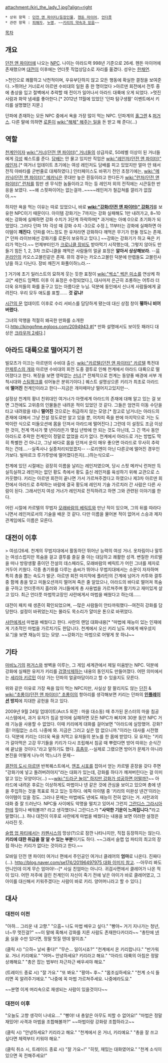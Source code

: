 attachment:/kiri_the_lady_1.jpg?align=right
 * 상위 항목 : [[던전 앤 파이터/등장인물]], [[헨돈 마이어]], [[언더풋]]
 * 관련 항목 : [[피해자]], [[누명]], ~~[[키리의 약속과 믿음]]~~ 

[[목차]]
== 개요 ==
[[던전 앤 파이터]]에 나오는 [[NPC]].
나이는 아라드력 998년 기준으로 26세. 헨돈 마이어에 존재했으며 [[대전이]] 이후에는 언더풋 직업상담소로 자리를 옮겼다. 성우는 [[한채언]].

>천인으로 쾌활하고 낙천적이며, 우유부단하지 않고 모든 행동에 확실한 결정을 보여준다.
>뛰어난 거너로서 아르덴 수비대의 일원 중 한 명이었다
>아르덴 회전에서 전투 중에 총상을 입고 절벽에서 추락할 때 전이가 일어나서 아라드 대륙에 오게 되었다.
>멋진 사람과 화약 냄새를 좋아한다.[* 2012년 11월에 있었던 '던파 탐구생활' 이벤트에서 키리를 설명했던 지문.]

던파에 존재하는 모든 NPC 중에서 욕을 가장 많이 먹는 NPC. 던파계의 [[홀그렌]] & [[퍼거스]]. 다른 말에 의하면 [[로톤]]이 [[wiki:"해체" 해주는 일]]을 돈 받고 해 준다(…)


== 역할 ==
[[천계]]인이자 [[wiki:"거너(던전 앤 파이터)" 거너들]]의 상급자로, 50레벨 이상이 된 거너들에게 [[각성]] 퀘스트를 준다. [[담배]]는 안 물고 있지만 직업은 [[wiki:"레인저(던전 앤 파이터)" 레인저]].[* 여거너 업데이트 초기에는 여성 레인저도 담배를 피고 있었지만 얼마 안 돼서 전직 아바타를 군번줄로 대체하였다.] 인터페이스도 바뀌기 전인 초창기에는, [[wiki:"메카닉(던전 앤 파이터)" 메카닉]]은 콧대만 높은 흰둥이라고 한다든가 [[wiki:"런처(던전 앤 파이터)" 런처]]를 힘만 센 무식한 놈들이라고 하는 등 레인저 외의 전직에는 시큰둥한 반응을 보였다. ~~왜 스핏파이어는 없는걸까..~~~~레인저가 철갑쳐를 깔리가 없잖아.~~

하지만 욕을 먹는 이유는 따로 있었으니, 바로 '''[[wiki:"강화(던전 앤 파이터)" 강화기]]'''를 보유한 NPC이기 때문이다. 아이템 강화기는 7까지는 강화 실패해도 1만 내려가고, 8~10에는 강화에 실패하면 강화 수치가 3단계 하락하며[* 과거에는 아예 0으로 초기화가 되었었다. 그러다 던파 1차 각성 때 강화 수치 -3으로 수정.], 11부터는 강화에 실패하면 아이템이 '''깨진다'''. 던파를 어느정도 한 유저라면 강화하다 깨먹은 무기가 한둘 정도는 존재.[* 던파 라이브에선 강화기를 로톤이 보유하고 있다.] ~~강화는 강화기가 하고 욕은 키리가 먹는다.~~ 언제부터인가 [[크로니클 장비]]도 받아먹기 시작했는데, 그렇지 않아도 만들기 힘든 1, 2, 3차 크로니클을 깨먹은 사람들의 얼굴 표정은 '''알아서 상상해보라.''' --[[뮤 온라인]]의 카오스고블린같은 존재. 뮤의 경우는 카오스고블린 덕분에 만렙들도 고블린사냥을 하고 다닌다. 장비 깨진거 화풀이하느라.--

[attachment:/npc_kiri.jpg]
거기에 초기 일러스트의 묘하게 웃는 듯한 표정이 [[wiki:"썩소" 썩은 미소]]를 연상케 하고[* 세컨드 임팩트 이후 이 표정은 수정되었다.], 대사마저 은근히 조롱하는 어투라 더더욱 유저들의 화를 돋구고 있는 아름다운 누님. 덕분에 동인에서 신나게 사람들에게 굴려진다. 우리 모두 애도를 표할…… '''것 같냐!'''

[[시간의 문]] 업데이트 이후로 수리 서비스를 담당하게 됐는데 대신 상점 창이 '''휑하니 비어버렸다.'''

그녀의 악행을 적절히 왜곡한 만화를 소개한다.[[http://kingofme.egloos.com/2094943 #]][* 만화 설명에서도 보이듯 패러디 대상은 [[크라우저 2세]]다.]

== 아라드 대륙으로 떨어지기 전 ==
빌모츠가 이끄는 아르덴의 수비대 출신. [[wiki:"카르텔(던전 앤 파이터)" 카르텔]] 특전대 [[란제루스의 개]]와 아르덴 수비대의 회전 도중 결투로 인해 천계에서 아라드 대륙으로 떨어졌다고 한다. 복장을 보면 영락없는 [[선녀]].[* 전체적으로 천계는 동양풍 배경에 서부 개척시대와 [[스팀펑크]]를 섞어놓은 분위기이다.] 퀘스트 설명상으론 키리가 최초로 아라드에 '''떨어진''' 천계인이라고 한다--지금은 개미떼마냥 떨어지고있지만--.

설정상 천계의 황녀 친위대인 여거너가 아랫세계 아라드의 존재에 대해 알고 있는 걸 보면 그전에도 고위층의 인물들은 내려온 적이 있었던 것 같다. 그들은 엄연히 이동 수단을 타고 내려왔을 테니 '''떨어진''' 것으로는 취급하지 않는 모양.[* 참고로 남거너는 아라드의 존재에 대해서 그냥 전설 정도로만 알고 있을 뿐, 어차피 죽을 판에 마지막으로 거는 도박이란 식으로 미들오션에 몸을 던져서 아라드에 떨어진다.] 그런데 이 설정도 조금 이상한 것이, 천계 역사가 몇 년이라든가 몇십 년밖에 안 되는 것도 아닌데, 그 긴 역사 동안 아라드로 추락한 천계인이 정말로 없었을 리가 없다. 천계에서 아라드로 가는 방법도 딱히 특별한 건 아니고, 그냥 바다로 몸을 던져서 운이 매우 좋으면 아라드로 무사히 추락하는 건데….--실족사나 실종처리되었겠지-- --로리엔이 아닌 다른곳에 떨어진 경우인가보다. 빌마르크 루가루방에 떨어졌다든지(...)하는식으로--

천계에 있던 시절에는 굉장히 이름을 날리는 레인저였으며, 당시 스핏 메카닉 런처만 득실득실하고 레인저는 없던 황도 측에서 황도 출신 레인저를 육성하기 위해 교관으로 스카웃했다. 키리는 아르덴 회전이 끝나면 가서 가르쳐주겠다고 하였으나 제3차 아르덴 회전에서 아라드로 추락하는 바람에 결국 황도에 레인저 기술 가르치러 간 사람은 다른 사람이 된다. 그래서인지 여성 거너가 레인저로 전직하려고 하면 그와 관련된 이야기를 한다.

어린 시절에 카르텔의 무법자 [[모래바람의 베릭트]]와 만난 적이 있으며, 그의 뒤를 따라다니면서 레인저로서의 기술을 배운 것 같다. 다만 이름을 물어본 적이 없어서 스승과 제자 관계임에도 이름은 모른다.

== 대전이 이후 ==
> 여성/26세. 천계의 무법지대에서 활동하던 뛰어난 능력의 여성 거너. 옷차림이나 말투는 여성스럽지만 목숨을 걸고 결투를 즐길 줄 아는 대담하고 쾌활한 성격. 변질한 카르텔을 떠나 방랑생활 중이던 전설의 데스페라도, 모래바람의 베릭트가 어린 그녀를 제자로 거두어 키웠다. 각종 총기류를 다루는 솜씨가 뛰어나 무법지대에서는 소문이 자자하며 특히 총을 뽑는 속도가 발군. 아르덴 회전 마지막에 플라틴의 간계에 넘어가 카투와 결투 중 함께 총을 맞고 미들오션까지 떨어져 죽은 줄 알았으나, 아라드의 바다로 떨어져 목숨을 구하고 언더풋까지 흘러와 거너들에게 총 사용법을 가르쳐주며 활기차고 재미있게 살고 있다. 최근 언더풋 마법학교장인 샤란에게서 마법을 배웠다고 하는데......

대전이 패치 때 생존이 확인되었으며, --많은 사람들이 안타까워했다--여전히 강화를 담당한다. 설정이 바뀌었는지는 몰라도 목소리가 얄미운 톤으로 바뀌었다.

[[샤란]]에게서 마법을 배웠다고 한다. 샤란의 랜덤 대화내용[* "마법에 재능이 있는 인재에게 기초적인 마법을 가르치기도 한답니다. 천계에서 오신 키리 님도 저에게 배우셨지요."]을 보면 재능이 있는 모양. ~~강화기는 마법으로 어떻게 못 하냐~~

== 기타 ==
[[마비노기]]의 [[퍼거스]]와 쌍벽을 이루는, 그 게임 세계관에서 제일 미움받는 NPC. 덕분에 강화에 실패한 유저가 키리를 [[검열삭제]]하는 내용의 동인지도 만들어졌다. 어떤 의미에서는 [[세리아 키르민]] 이상 가는 던파의 얼굴마담이라고 할 수 있을지도 모른다.

위와 같은 이유로 가장 욕을 많이 먹는 NPC지만, 사실상 잘 팔리지도 않는 [[단진]] & [[wiki:"초롱이(던전 앤 파이터)" 초롱이]]의 항아리를 생각해보면 키리는 던파의 '''[[인플레이션]] 방지'''에 지대한 공헌을 하고 있다.

2009년 9월 24일 업데이트(Act.5 외전 : 마을 대소동) 때 추가된 몬스터의 마을 침공 시스템에서, 과거 유저가 침공 방어에 실패하면 모든 NPC가 삐치며 30분 동안 NPC 거래 기능을 사용할 수 없었다. 이때 키리에게 대화를 걸어보면 "아라드에 실망했어. 강화? 흥! 어림없는 소리. 나중에 와. 지금은 그러고 싶은 맘 없으니까."이라는 대사를 시전했다. 덕분에 키리는 더더욱 욕을 처먹고 유저들의 분노를 한 몸에 받았다. 모 유저는 "키리가 갈아먹은 고강 무기들을 키리가 다시 조립해서 침공 때 뿌렸다면 방어 따위는 순식간에 끝났을 것이다."라고 말하기도 했다. [[흠좀무]].--실제로 그랬으면 방어가 문제가 아니라 본진을 어떻게 나누어 먹느냐가 문제--

[[결전의 도시 아르덴]] 반복퀘스트에서, [[엔조 시포]]를 잡아서 얻는 카르텔 훈장을 갖다 주면 "강화기에 넣고 돌려버려야지"라는 대화가 있는데, 강화를 하다가 깨져버린다는 걸 이미 알고 있는 모양이다(...)
~~[[wiki:"드라군 놀이" 하지만 강화가 성공하면 어떨까?]]~~
아라드에 내려온 후로는 이상하게도 마법이나 넨 같은 것에 관심을 보이고 있으며 총에 넨을 주입하는 것을 목표로 하고 있는 듯하다. 에픽 아이템 중 '키리의 미완성 넨건'이라는 아이템이 있을 정도. 그러나 문제는 마법에도 넨에도 재능이 전혀 없다는 거. 샤란과의 대화 중 잘 드러난다. NPC들 사이에도 악명을 떨치고 있어서 그런지 [[그란디스 그라시아]]한테 힐이나 배워볼까? 라고 생각했더니 그란디스가 '''"사악한 기운이 느껴집니다."'''라고 말했다(…). 허나 대전이 이후로 샤란에게 마법을 배웠다는 내용을 보면 이러한 설정은 사라진 듯.

[[슬랩 업 파티]]에서는 [[카펜시스]]의 망상(?)으로 잠깐 나타나지만, 직접 등장하지는 않는다. '''키리에 대한 취급을 잘 알 수 있는 부분'''이기도 하다. ~~그래서 슬랩 업 파티의 최고의 장점 하나는 키리가 없다는 것이라고 한다.~~

모바일 던전 앤 파이터 여거너 편에서 주인공인 여거너 클레어의 '''엄마'''로 나온다. 진짜다(…). [[http://blog.naver.com/se174/20196497975 대화 이미지 참고]]. --아무리 봐도 언니인데 이게 무슨 엄마야!--[* 사실 친엄마는 아니다. 귀검사편에서 클레어가 나온 적이 있다. 어떤 저주에 걸린 천계인이 자신이 죽기 전에 낳은 아이가 바로 클레어였고, 그 아이를 대신해서 키워주겠다는 사람이 바로 키리. 양어머니라고 할 수 있다.] 
== 대사 ==
=== 대전이 이전 ===
"아하… 그리운 내 고향."
"으흠~ 나도 마법 배우고 싶다."
"빵야~ 거기 지나가는 청년, 너~무 멋진걸?" ~~이 말에 혹해서 강화를 지른 사람도 존재한다카더라~~
"총탄에 [[넨]]을 실을 수만 있다면, 정말 멋질 텐데 말이죠."

(클릭 시)
"으하~ 날씨 좋다!"
"무슨… 일이시죠?"
"천계에서 온 키리랍니다."
"반가워요. 거너 키리예요."
"어머~ 안녕하세요? 키리라고 해요."
"아라드 대륙의 아침은 정말 상쾌해요."
"총은 잡는 법부터 차근차근 배우셔야 해요."

(트레이드 종료 시)
"잘 가요."
"또 봐요."
"팡야~ 후~."
"몸조심하세요."
"천계 소식 들리면 꼭 알려주기에요."
"나중에 꼭 마법 가르쳐주세요. 나중에라도요."

~~분명 이게 머리속으로 재생되는 사람이 있을것이다~~
=== 대전이 이후 ===
"오늘도 고향 생각이 나네요…."
"빵야! 내 총알은 아무도 피할 수 없어요!"
"마법은 정말 재밌어! 사격과 마법을 조합해볼까?" ~~마법이랑 강화랑 조합하라고~~

(클릭 시)
"안녕하세요? 키리라고 해요."
"천계에서 온 거너, 키리예요."
"총을 잘 쓰고 싶다면 체력부터 키워야 해요."

(클릭 취소 시, 트레이드 종료 시)
"잘 가요~!"
"히힛, 재밌는 대화였어요."
"천계 소식이 있으면 꼭 전해주세요!"
